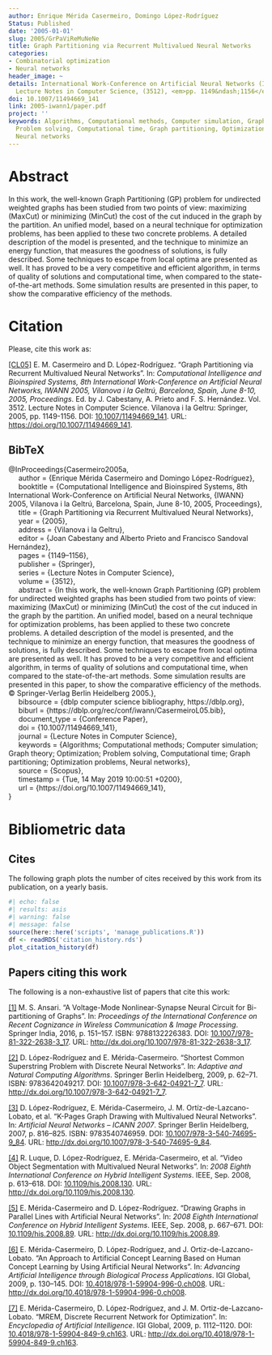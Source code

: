 ```yaml
---
author: Enrique Mérida Casermeiro, Domingo López-Rodríguez
Status: Published
date: '2005-01-01'
slug: 2005/GrPaViReMuNeNe
title: Graph Partitioning via Recurrent Multivalued Neural Networks
categories:
- Combinatorial optimization
- Neural networks
header_image: ~
details: International Work-Conference on Artificial Neural Networks (IWANN) 2005,
  Lecture Notes in Computer Science, (3512), <em>pp. 1149&ndash;1156</em>
doi: 10.1007/11494669_141
link: 2005-iwann1/paper.pdf
project: ''
keywords: Algorithms, Computational methods, Computer simulation, Graph theory, Optimization,
  Problem solving, Computational time, Graph partitioning, Optimization problems,
  Neural networks
---
```



# Abstract


In this work, the well-known Graph Partitioning (GP) problem for undirected weighted graphs has been studied from two points of view: maximizing (MaxCut) or minimizing (MinCut) the cost of the cut induced in the graph by the partition. An unified model, based on a neural technique for optimization problems, has been applied to these two concrete problems. A detailed description of the model is presented, and the technique to minimize an energy function, that measures the goodness of solutions, is fully described. Some techniques to escape from local optima are presented as well. It has proved to be a very competitive and efficient algorithm, in terms of quality of solutions and computational time, when compared to the state-of-the-art methods. Some simulation results are presented in this paper, to show the comparative efficiency of the methods.












# Citation
Please, cite this work as:


<a name=bib-Casermeiro2005a></a>[[CL05]](#cite-Casermeiro2005a) E. M. Casermeiro and D. López-Rodríguez. “Graph Partitioning via Recurrent Multivalued Neural Networks”. In: _Computational Intelligence and Bioinspired Systems, 8th International Work-Conference on Artificial Neural Networks, IWANN 2005, Vilanova i la Geltrú, Barcelona, Spain, June 8-10, 2005, Proceedings_. Ed. by J. Cabestany, A. Prieto and F. S. Hernández. Vol. 3512. Lecture Notes in Computer Science. Vilanova i la Geltru: Springer, 2005, pp. 1149-1156. DOI: [10.1007/11494669_141](https://doi.org/10.1007%2F11494669_141). URL: [https://doi.org/10.1007/11494669\_141](https://doi.org/10.1007/11494669\_141).

::: {.callout-note appearance="minimal" collapse=true}

## BibTeX

@InProceedings{Casermeiro2005a,<br>&nbsp;&nbsp;&nbsp;&nbsp;  author = {Enrique Mérida Casermeiro and Domingo López-Rodríguez},<br>&nbsp;&nbsp;&nbsp;&nbsp;  booktitle = {Computational Intelligence and Bioinspired Systems, 8th International Work-Conference on Artificial Neural Networks, {IWANN} 2005, Vilanova i la Geltrú, Barcelona, Spain, June 8-10, 2005, Proceedings},<br>&nbsp;&nbsp;&nbsp;&nbsp;  title = {Graph Partitioning via Recurrent Multivalued Neural Networks},<br>&nbsp;&nbsp;&nbsp;&nbsp;  year = {2005},<br>&nbsp;&nbsp;&nbsp;&nbsp;  address = {Vilanova i la Geltru},<br>&nbsp;&nbsp;&nbsp;&nbsp;  editor = {Joan Cabestany and Alberto Prieto and Francisco Sandoval Hernández},<br>&nbsp;&nbsp;&nbsp;&nbsp;  pages = {1149--1156},<br>&nbsp;&nbsp;&nbsp;&nbsp;  publisher = {Springer},<br>&nbsp;&nbsp;&nbsp;&nbsp;  series = {Lecture Notes in Computer Science},<br>&nbsp;&nbsp;&nbsp;&nbsp;  volume = {3512},<br>&nbsp;&nbsp;&nbsp;&nbsp;  abstract = {In this work, the well-known Graph Partitioning (GP) problem for undirected weighted graphs has been studied from two points of view: maximizing (MaxCut) or minimizing (MinCut) the cost of the cut induced in the graph by the partition. An unified model, based on a neural technique for optimization problems, has been applied to these two concrete problems. A detailed description of the model is presented, and the technique to minimize an energy function, that measures the goodness of solutions, is fully described. Some techniques to escape from local optima are presented as well. It has proved to be a very competitive and efficient algorithm, in terms of quality of solutions and computational time, when compared to the state-of-the-art methods. Some simulation results are presented in this paper, to show the comparative efficiency of the methods. © Springer-Verlag Berlin Heidelberg 2005.},<br>&nbsp;&nbsp;&nbsp;&nbsp;  bibsource = {dblp computer science bibliography, https://dblp.org},<br>&nbsp;&nbsp;&nbsp;&nbsp;  biburl = {https://dblp.org/rec/conf/iwann/CasermeiroL05.bib},<br>&nbsp;&nbsp;&nbsp;&nbsp;  document_type = {Conference Paper},<br>&nbsp;&nbsp;&nbsp;&nbsp;  doi = {10.1007/11494669_141},<br>&nbsp;&nbsp;&nbsp;&nbsp;  journal = {Lecture Notes in Computer Science},<br>&nbsp;&nbsp;&nbsp;&nbsp;  keywords = {Algorithms; Computational methods; Computer simulation; Graph theory; Optimization; Problem solving, Computational time; Graph partitioning; Optimization problems, Neural networks},<br>&nbsp;&nbsp;&nbsp;&nbsp;  source = {Scopus},<br>&nbsp;&nbsp;&nbsp;&nbsp;  timestamp = {Tue, 14 May 2019 10:00:51 +0200},<br>&nbsp;&nbsp;&nbsp;&nbsp;  url = {https://doi.org/10.1007/11494669\_141},<br>}

:::



# Bibliometric data

## Cites

The following graph plots the number of cites received by this work from its publication, on a yearly basis.

```r
#| echo: false
#| results: asis
#| warning: false
#| message: false
source(here::here('scripts', 'manage_publications.R'))
df <- readRDS('citation_history.rds')
plot_citation_history(df)
```



## Papers citing this work

The following is a non-exhaustive list of papers that cite this work:


<a name=bib-Ansari_2016></a>[[1]](#cite-Ansari_2016) M. S. Ansari. “A Voltage-Mode Nonlinear-Synapse Neural Circuit for Bi-partitioning of Graphs”. In: _Proceedings of the International Conference on Recent Cognizance in Wireless Communication &amp; Image Processing_. Springer India, 2016, p. 151–157. ISBN: 9788132226383. DOI: [10.1007/978-81-322-2638-3_17](https://doi.org/10.1007%2F978-81-322-2638-3_17). URL: [http://dx.doi.org/10.1007/978-81-322-2638-3_17](http://dx.doi.org/10.1007/978-81-322-2638-3_17).

<a name=bib-L_pez_Rodr_guez_2009></a>[[2]](#cite-L_pez_Rodr_guez_2009) D. López-Rodríguez and E. Mérida-Casermeiro. “Shortest Common Superstring Problem with Discrete Neural Networks”. In: _Adaptive and Natural Computing Algorithms_. Springer Berlin Heidelberg, 2009, p. 62–71. ISBN: 9783642049217. DOI: [10.1007/978-3-642-04921-7_7](https://doi.org/10.1007%2F978-3-642-04921-7_7). URL: [http://dx.doi.org/10.1007/978-3-642-04921-7_7](http://dx.doi.org/10.1007/978-3-642-04921-7_7).

<a name=bib-L_pez_Rodr_guez_2007></a>[[3]](#cite-L_pez_Rodr_guez_2007) D. López-Rodríguez, E. Mérida-Casermeiro, J. M. Ortíz-de-Lazcano-Lobato, et al. “K-Pages Graph Drawing with Multivalued Neural Networks”. In: _Artificial Neural Networks – ICANN 2007_. Springer Berlin Heidelberg, 2007, p. 816–825. ISBN: 9783540746959. DOI: [10.1007/978-3-540-74695-9_84](https://doi.org/10.1007%2F978-3-540-74695-9_84). URL: [http://dx.doi.org/10.1007/978-3-540-74695-9_84](http://dx.doi.org/10.1007/978-3-540-74695-9_84).

<a name=bib-Luque_2008></a>[[4]](#cite-Luque_2008) R. Luque, D. López-Rodríguez, E. Mérida-Casermeiro, et al. “Video Object Segmentation with Multivalued Neural Networks”. In: _2008 Eighth International Conference on Hybrid Intelligent Systems_. IEEE, Sep. 2008, p. 613–618. DOI: [10.1109/his.2008.130](https://doi.org/10.1109%2Fhis.2008.130). URL: [http://dx.doi.org/10.1109/his.2008.130](http://dx.doi.org/10.1109/his.2008.130).

<a name=bib-M_rida_Casermeiro_2008></a>[[5]](#cite-M_rida_Casermeiro_2008) E. Mérida-Casermeiro and D. López-Rodríguez. “Drawing Graphs in Parallel Lines with Artificial Neural Networks”. In: _2008 Eighth International Conference on Hybrid Intelligent Systems_. IEEE, Sep. 2008, p. 667–671. DOI: [10.1109/his.2008.89](https://doi.org/10.1109%2Fhis.2008.89). URL: [http://dx.doi.org/10.1109/his.2008.89](http://dx.doi.org/10.1109/his.2008.89).

<a name=bib-M_rida_Casermeiro_2009></a>[[6]](#cite-M_rida_Casermeiro_2009) E. Mérida-Casermeiro, D. López-Rodríguez, and J. Ortiz-de-Lazcano-Lobato. “An Approach to Artificial Concept Learning Based on Human Concept Learning by Using Artificial Neural Networks”. In: _Advancing Artificial Intelligence through Biological Process Applications_. IGI Global, 2009, p. 130–145. DOI: [10.4018/978-1-59904-996-0.ch008](https://doi.org/10.4018%2F978-1-59904-996-0.ch008). URL: [http://dx.doi.org/10.4018/978-1-59904-996-0.ch008](http://dx.doi.org/10.4018/978-1-59904-996-0.ch008).

<a name=bib-M_rida_Casermeiro_20091></a>[[7]](#cite-M_rida_Casermeiro_20091) E. Mérida-Casermeiro, D. López-Rodríguez, and J. M. Ortiz-de-Lazcano-Lobato. “MREM, Discrete Recurrent Network for Optimization”. In: _Encyclopedia of Artificial Intelligence_. IGI Global, 2009, p. 1112–1120. DOI: [10.4018/978-1-59904-849-9.ch163](https://doi.org/10.4018%2F978-1-59904-849-9.ch163). URL: [http://dx.doi.org/10.4018/978-1-59904-849-9.ch163](http://dx.doi.org/10.4018/978-1-59904-849-9.ch163).


